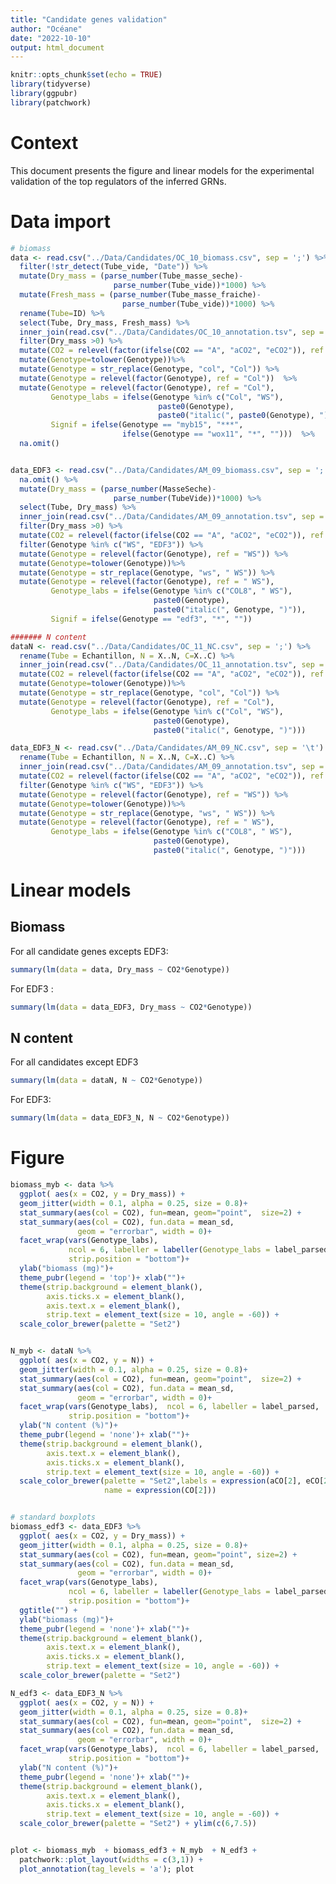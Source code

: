 ```yaml
---
title: "Candidate genes validation"
author: "Océane"
date: "2022-10-10"
output: html_document
---
```


```r
knitr::opts_chunk$set(echo = TRUE)
library(tidyverse)
library(ggpubr)
library(patchwork)
```

# Context

This document presents the figure and linear models for the experimental validation of the top regulators of the inferred GRNs.

# Data import

```r
# biomass
data <- read.csv("../Data/Candidates/OC_10_biomass.csv", sep = ';') %>%
  filter(!str_detect(Tube_vide, "Date")) %>%
  mutate(Dry_mass = (parse_number(Tube_masse_seche)-
                       parse_number(Tube_vide))*1000) %>%
  mutate(Fresh_mass = (parse_number(Tube_masse_fraiche)-
                         parse_number(Tube_vide))*1000) %>%
  rename(Tube=ID) %>%
  select(Tube, Dry_mass, Fresh_mass) %>% 
  inner_join(read.csv("../Data/Candidates/OC_10_annotation.tsv", sep = '\t'), by="Tube") %>%
  filter(Dry_mass >0) %>%
  mutate(CO2 = relevel(factor(ifelse(CO2 == "A", "aCO2", "eCO2")), ref = "aCO2"))%>%
  mutate(Genotype=tolower(Genotype))%>%
  mutate(Genotype = str_replace(Genotype, "col", "Col")) %>%
  mutate(Genotype = relevel(factor(Genotype), ref = "Col"))  %>%
  mutate(Genotype = relevel(factor(Genotype), ref = "Col"),
         Genotype_labs = ifelse(Genotype %in% c("Col", "WS"),
                                 paste0(Genotype), 
                                 paste0("italic(", paste0(Genotype), ")")),
         Signif = ifelse(Genotype == "myb15", "***", 
                         ifelse(Genotype == "wox11", "*", "")))  %>%
  na.omit()


data_EDF3 <- read.csv("../Data/Candidates/AM_09_biomass.csv", sep = ';',   na.strings = "") %>%
  na.omit() %>%
  mutate(Dry_mass = (parse_number(MasseSeche)-
                       parse_number(TubeVide))*1000) %>%
  select(Tube, Dry_mass) %>% 
  inner_join(read.csv("../Data/Candidates/AM_09_annotation.tsv", sep = '\t'), by="Tube") %>%
  filter(Dry_mass >0) %>%
  mutate(CO2 = relevel(factor(ifelse(CO2 == "A", "aCO2", "eCO2")), ref = "aCO2")) %>% 
  filter(Genotype %in% c("WS", "EDF3")) %>%
  mutate(Genotype = relevel(factor(Genotype), ref = "WS")) %>%
  mutate(Genotype=tolower(Genotype))%>%
  mutate(Genotype = str_replace(Genotype, "ws", " WS")) %>%
  mutate(Genotype = relevel(factor(Genotype), ref = " WS"),
         Genotype_labs = ifelse(Genotype %in% c("COL8", " WS"),
                                paste0(Genotype), 
                                paste0("italic(", Genotype, ")")),
         Signif = ifelse(Genotype == "edf3", "*", "")) 

####### N content
dataN <- read.csv("../Data/Candidates/OC_11_NC.csv", sep = ';') %>%
  rename(Tube = Echantillon, N = X..N, C=X..C) %>% 
  inner_join(read.csv("../Data/Candidates/OC_11_annotation.tsv", sep = '\t'), by="Tube") %>%
  mutate(CO2 = relevel(factor(ifelse(CO2 == "A", "aCO2", "eCO2")), ref = "aCO2"))%>%
  mutate(Genotype=tolower(Genotype))%>%
  mutate(Genotype = str_replace(Genotype, "col", "Col")) %>%
  mutate(Genotype = relevel(factor(Genotype), ref = "Col"),
         Genotype_labs = ifelse(Genotype %in% c("Col", "WS"),
                                paste0(Genotype), 
                                paste0("italic(", Genotype, ")"))) 

data_EDF3_N <- read.csv("../Data/Candidates/AM_09_NC.csv", sep = '\t') %>%
  rename(Tube = Echantillon, N = X..N, C=X..C) %>% 
  inner_join(read.csv("../Data/Candidates/AM_09_annotation.tsv", sep = '\t'), by="Tube") %>%
  mutate(CO2 = relevel(factor(ifelse(CO2 == "A", "aCO2", "eCO2")), ref = "aCO2")) %>% 
  filter(Genotype %in% c("WS", "EDF3")) %>%
  mutate(Genotype = relevel(factor(Genotype), ref = "WS")) %>%
  mutate(Genotype=tolower(Genotype))%>%
  mutate(Genotype = str_replace(Genotype, "ws", " WS")) %>%
  mutate(Genotype = relevel(factor(Genotype), ref = " WS"),
         Genotype_labs = ifelse(Genotype %in% c("COL8", " WS"),
                                paste0(Genotype), 
                                paste0("italic(", Genotype, ")"))) 

```

# Linear models

## Biomass 

For all candidate genes excepts EDF3:

```r
summary(lm(data = data, Dry_mass ~ CO2*Genotype))
```
For EDF3 : 

```r
summary(lm(data = data_EDF3, Dry_mass ~ CO2*Genotype))
```
## N content

For all candidates except EDF3

```r
summary(lm(data = dataN, N ~ CO2*Genotype))
```

For EDF3:
```r
summary(lm(data = data_EDF3_N, N ~ CO2*Genotype))
```


# Figure

```r
biomass_myb <- data %>% 
  ggplot( aes(x = CO2, y = Dry_mass)) + 
  geom_jitter(width = 0.1, alpha = 0.25, size = 0.8)+
  stat_summary(aes(col = CO2), fun=mean, geom="point",  size=2) +
  stat_summary(aes(col = CO2), fun.data = mean_sd,  
               geom = "errorbar", width = 0)+
  facet_wrap(vars(Genotype_labs),  
             ncol = 6, labeller = labeller(Genotype_labs = label_parsed), 
             strip.position = "bottom")+
  ylab("biomass (mg)")+
  theme_pubr(legend = 'top')+ xlab("")+
  theme(strip.background = element_blank(),
        axis.ticks.x = element_blank(),
        axis.text.x = element_blank(),
        strip.text = element_text(size = 10, angle = -60)) +
  scale_color_brewer(palette = "Set2")


N_myb <- dataN %>% 
  ggplot( aes(x = CO2, y = N)) + 
  geom_jitter(width = 0.1, alpha = 0.25, size = 0.8)+
  stat_summary(aes(col = CO2), fun=mean, geom="point",  size=2) +
  stat_summary(aes(col = CO2), fun.data = mean_sd,  
               geom = "errorbar", width = 0)+
  facet_wrap(vars(Genotype_labs),  ncol = 6, labeller = label_parsed, 
             strip.position = "bottom")+
  ylab("N content (%)")+
  theme_pubr(legend = 'none')+ xlab("")+
  theme(strip.background = element_blank(), 
        axis.text.x = element_blank(),
        axis.ticks.x = element_blank(),
        strip.text = element_text(size = 10, angle = -60)) +
  scale_color_brewer(palette = "Set2",labels = expression(aCO[2], eCO[2]), 
                     name = expression(CO[2]))


# standard boxplots
biomass_edf3 <- data_EDF3 %>% 
  ggplot( aes(x = CO2, y = Dry_mass)) + 
  geom_jitter(width = 0.1, alpha = 0.25, size = 0.8)+
  stat_summary(aes(col = CO2), fun=mean, geom="point", size=2) +
  stat_summary(aes(col = CO2), fun.data = mean_sd,  
               geom = "errorbar", width = 0)+
  facet_wrap(vars(Genotype_labs),  
             ncol = 6, labeller = labeller(Genotype_labs = label_parsed), 
             strip.position = "bottom")+
  ggtitle("") + 
  ylab("biomass (mg)")+
  theme_pubr(legend = 'none')+ xlab("")+
  theme(strip.background = element_blank(),
        axis.text.x = element_blank(),
        axis.ticks.x = element_blank(),
        strip.text = element_text(size = 10, angle = -60)) +
  scale_color_brewer(palette = "Set2")

N_edf3 <- data_EDF3_N %>% 
  ggplot( aes(x = CO2, y = N)) + 
  geom_jitter(width = 0.1, alpha = 0.25, size = 0.8)+
  stat_summary(aes(col = CO2), fun=mean, geom="point",  size=2) +
  stat_summary(aes(col = CO2), fun.data = mean_sd,  
               geom = "errorbar", width = 0)+
  facet_wrap(vars(Genotype_labs),  ncol = 6, labeller = label_parsed, 
             strip.position = "bottom")+
  ylab("N content (%)")+
  theme_pubr(legend = 'none')+ xlab("")+
  theme(strip.background = element_blank(), 
        axis.text.x = element_blank(),
        axis.ticks.x = element_blank(),
        strip.text = element_text(size = 10, angle = -60)) +
  scale_color_brewer(palette = "Set2") + ylim(c(6,7.5))


plot <- biomass_myb  + biomass_edf3 + N_myb  + N_edf3 + 
  patchwork::plot_layout(widths = c(3,1)) + 
  plot_annotation(tag_levels = 'a'); plot
```



